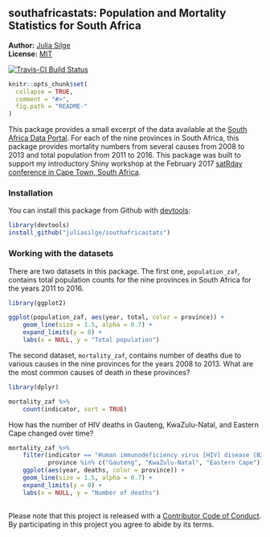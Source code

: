 
<!-- README.md is generated from README.Rmd. Please edit that file -->

southafricastats: Population and Mortality Statistics for South Africa
------------------------------------

**Author:** [Julia Silge](http://juliasilge.com/)<br/>
**License:** [MIT](https://opensource.org/licenses/MIT)

[![Travis-CI Build Status](https://travis-ci.org/juliasilge/southafricastats.svg?branch=master)](https://travis-ci.org/juliasilge/southafricastats)


```r
knitr::opts_chunk$set(
  collapse = TRUE,
  comment = "#>",
  fig.path = "README-"
)
```

This package provides a small excerpt of the data available at the [South Africa Data Portal](http://southafrica.opendataforafrica.org/). For each of the nine provinces in South Africa, this package provides mortality numbers from several causes from 2008 to 2013 and total population from 2011 to 2016. This package was built to support my introductory Shiny workshop at the February 2017 [satRday conference in Cape Town, South Africa](http://satrdays.org/capetown2017/).

### Installation

You can install this package from Github with [devtools](https://github.com/hadley/devtools):

```r
library(devtools)
install_github("juliasilge/southafricastats")
```


### Working with the datasets

There are two datasets in this package. The first one, `population_zaf`, contains total population counts for the nine provinces in South Africa for the years 2011 to 2016.

```r
library(ggplot2)

ggplot(population_zaf, aes(year, total, color = province)) + 
    geom_line(size = 1.5, alpha = 0.7) + 
    expand_limits(y = 0) +
    labs(x = NULL, y = "Total population")
```

The second dataset, `mortality_zaf`, contains number of deaths due to various causes in the nine provinces for the years 2008 to 2013. What are the most common causes of death in these provinces?

```r
library(dplyr)

mortality_zaf %>%
    count(indicator, sort = TRUE)
```

How has the number of HIV deaths in Gauteng, KwaZulu-Natal, and Eastern Cape changed over time?

```r
mortality_zaf %>%
    filter(indicator == "Human immunodeficiency virus [HIV] disease (B20-B24)",
           province %in% c("Gauteng", "KwaZulu-Natal", "Eastern Cape")) %>%
    ggplot(aes(year, deaths, color = province)) +
    geom_line(size = 1.5, alpha = 0.7) +
    expand_limits(y = 0) +
    labs(x = NULL, y = "Number of deaths")
    
```

Please note that this project is released with a [Contributor Code of Conduct](CONDUCT.md). By participating in this project you agree to abide by its terms.
